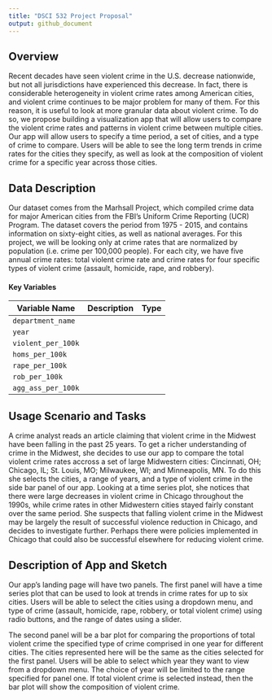 ```yaml
---
title: "DSCI 532 Project Proposal"
output: github_document
---
```



## Overview

Recent decades have seen violent crime in the U.S. decrease nationwide, but not all jurisdictions have experienced this decrease. In fact, there is considerable heterogeneity in violent crime rates among American cities, and violent crime continues to be major problem for many of them. For this reason, it is useful to look at more granular data about violent crime. To do so, we propose building a visualization app that will allow users to compare the violent crime rates and patterns in violent crime between multiple cities. Our app will allow users to specify a time period, a set of cities, and a type of crime to compare. Users will be able to see the long term trends in crime rates for the cities they specify, as well as look at the composition of violent crime for a specific year across those cities.  


## Data Description

Our dataset comes from the Marhsall Project, which compiled crime data  for major American cities from the FBI's Uniform Crime Reporting (UCR) Program. The dataset covers the period from 1975 - 2015, and contains information on sixty-eight cities, as well as national averages. For this project, we will be looking only at crime rates that are normalized by population (i.e. crime per 100,000 people). For each city, we have five annual crime rates: total violent crime rate and crime rates for four specific types of violent crime (assault, homicide, rape, and robbery).


#### Key Variables
|Variable Name |Description |Type |
|---------|------------|-----|
|`department_name`| | |
|`year`| | |
|`violent_per_100k`| | |
|`homs_per_100k`| | |
|`rape_per_100k`| | |
|`rob_per_100k` | | |
|`agg_ass_per_100k`| | |

## Usage Scenario and Tasks

A crime analyst reads an article claiming that violent crime in the Midwest have been falling in the past 25 years. To get a richer understanding of crime in the Midwest, she decides to use our app to compare the total violent crime rates accross a set of large Midwestern cities: Cincinnati, OH;  Chicago, IL; St. Louis, MO;  Milwaukee, WI; and Minneapolis, MN. To do this she selects the cities, a range of years, and a type of violent crime in the side bar panel of our app. Looking at a time series plot, she notices that there were large decreases in violent crime in Chicago throughout the 1990s, while crime rates in other Midwestern cities stayed fairly constant over the same period. She suspects that falling violent crime in the Midwest may be largely the result of successful violence reduction in Chicago, and decides to investigate further. Perhaps there were policies implemented in Chicago that could also be successful elsewhere for reducing violent crime.  


## Description of App and Sketch

Our app's landing page will have two panels. The first panel will have a time series plot that can be used to look at trends in crime rates for up to six cities. Users will be able to select the cities using a dropdown menu, and type of crime (assault, homicide, rape, robbery, or total violent crime) using radio buttons, and the range of dates using a slider.

The second panel will be a bar plot for comparing the proportions of total violent crime the specified type of crime comprised in one year for different cities. The cities represented here will be the same as the cities selected for the first panel. Users will be able to select which year they want to view from a dropdown menu. The choice of year will be limited to the range specified for panel one. If total violent crime is selected instead, then the bar plot will show the composition of violent crime. 



